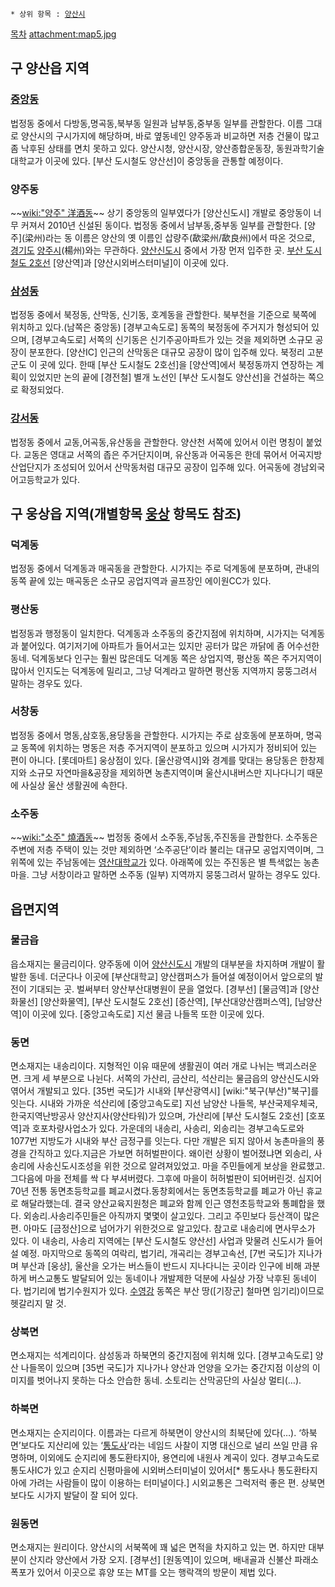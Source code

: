  * 상위 항목 : [[양산시]]
[[목차]]
attachment:map5.jpg
== 구 양산읍 지역 ==
=== '''[[중앙동]]''' ===
법정동 중에서 다방동,명곡동,북부동 일원과 남부동,중부동 일부를 관할한다. 이름 그대로 양산시의 구시가지에 해당하며, 바로 옆동네인 양주동과 비교하면 저층 건물이 많고 좀 낙후된 상태를 면치 못하고 있다. 양산시청, 양산시장, 양산종합운동장, 동원과학기술대학교가 이곳에 있다. [부산 도시철도 양산선]이 중앙동을 관통할 예정이다.
=== '''양주동''' ===
~~[[wiki:"양주" 洋酒]]동~~ 상기 중앙동의 일부였다가 [양산신도시] 개발로 중앙동이 너무 커져서 2010년 신설된 동이다. 법정동 중에서 남부동,중부동 일부를 관할한다. [양주](梁州)라는 동 이름은 양산의 옛 이름인 삽량주(歃梁州/歃良州)에서 따온 것으로, [[경기도]] [[양주시]](楊州)와는 무관하다. [[양산신도시]] 중에서 가장 먼저 입주한 곳. [[부산 도시철도 2호선]] [양산역]과 [양산시외버스터미널]이 이곳에 있다.
=== '''[[삼성동]]''' ===
법정동 중에서 북정동, 산막동, 신기동, 호계동을 관할한다. 북부천을 기준으로 북쪽에 위치하고 있다.(남쪽은 중앙동) [경부고속도로] 동쪽의 북정동에 주거지가 형성되어 있으며, [경부고속도로] 서쪽의 신기동은 신기주공아파트가 있는 것을 제외하면 소규모 공장이 분포한다. [양산IC] 인근의 산막동은 대규모 공장이 많이 입주해 있다. 북정리 고분군도 이 곳에 있다. 한때 [부산 도시철도 2호선]을 [양산역]에서 북정동까지 연장하는 계획이 있었지만 논의 끝에 [경전철] 별개 노선인 [부산 도시철도 양산선]을 건설하는 쪽으로 확정되었다.
=== '''[[강서동]]''' ===
법정동 중에서 교동,어곡동,유산동을 관할한다. 양산천 서쪽에 있어서 이런 명칭이 붙었다. 교동은 영대교 서쪽의 좁은 주거단지이며, 유산동과 어곡동은 한데 묶어서 어곡지방산업단지가 조성되어 있어서 산막동처럼 대규모 공장이 입주해 있다. 어곡동에 경남외국어고등학교가 있다.

== 구 웅상읍 지역(개별항목 [[웅상]] 항목도 참조) ==
=== '''덕계동''' ===
법정동 중에서 덕계동과 매곡동을 관할한다. 시가지는 주로 덕계동에 분포하며, 관내의 동쪽 끝에 있는 매곡동은 소규모 공업지역과 골프장인 에이원CC가 있다.

=== '''평산동''' ===
법정동과 행정동이 일치한다. 덕계동과 소주동의 중간지점에 위치하며, 시가지는 덕계동과 붙어있다. 여기저기에 아파트가 들어서고는 있지만 공터가 많은 까닭에 좀 어수선한 동네. 덕계동보다 인구는 훨씬 많은데도 덕계동 쪽은 상업지역, 평산동 쪽은 주거지역이 많아서 인지도는 덕계동에 밀리고, 그냥 덕계라고 말하면 평산동 지역까지 뭉뚱그려서 말하는 경우도 있다.

=== '''서창동''' ===
법정동 중에서 명동,삼호동,용당동을 관할한다. 시가지는 주로 삼호동에 분포하며, 명곡교 동쪽에 위치하는 명동은 저층 주거지역이 분포하고 있으며 시가지가 정비되어 있는 편이 아니다. [롯데마트] 웅상점이 있다. [울산광역시]와 경계를 맞대는 용당동은 한창제지와 소규모 자연마을&공장을 제외하면 농촌지역이며 울산시내버스만 지나다니기 때문에 사실상 울산 생활권에 속한다.

=== '''소주동''' ===
~~[[wiki:"소주" 燒酒]]동~~ 법정동 중에서 소주동,주남동,주진동을 관할한다. 소주동은 주변에 저층 주택이 있는 것만 제외하면 ‘소주공단’이라 불리는 대규모 공업지역이며, 그 위쪽에 있는 주남동에는 [[영산대학교]]가 있다. 아래쪽에 있는 주진동은 별 특색없는 농촌마을. 그냥 서창이라고 말하면 소주동 (일부) 지역까지 뭉뚱그려서 말하는 경우도 있다.
== 읍면지역 ==
=== '''물금읍''' ===
읍소재지는 물금리이다. 양주동에 이어 [[양산신도시]] 개발의 대부분을 차지하며 개발이 활발한 동네. 더군다나 이곳에 [부산대학교] 양산캠퍼스가 들어설 예정이어서 앞으로의 발전이 기대되는 곳. 벌써부터 양산부산대병원이 문을 열었다. [경부선] [물금역]과 [양산화물선] [양산화물역], [부산 도시철도 2호선] [증산역], [부산대양산캠퍼스역], [남양산역]이 이곳에 있다. [중앙고속도로] 지선 물금 나들목 또한 이곳에 있다.

=== '''동면''' ===
면소재지는 내송리이다. 지형적인 이유 때문에 생활권이 여러 개로 나뉘는 백괴스러운 면. 크게 세 부분으로 나뉜다. 서쪽의 가산리, 금산리, 석산리는 물금읍의 양산신도시와 엮어서 개발되고 있다. [35번 국도]가 시내와 [부산광역시] [wiki:"북구(부산)"북구]를 잇는다. 시내와 가까운 석산리에 [중앙고속도로] 지선 남양산 나들목, 부산국제우체국, 한국지역난방공사 양산지사(양산타워)가 있으며, 가산리에 [부산 도시철도 2호선] [호포역]과 호포차량사업소가 있다. 가운데의 내송리, 사송리, 외송리는 경부고속도로와 1077번 지방도가 시내와 부산 금정구를 잇는다. 다만 개발은 되지 않아서 농촌마을의 풍경을 간직하고 있다.지금은 가보면 허허벌판이다. 왜이런 상황이 벌어졌냐면 외송리, 사송리에 사송신도시조성을 위한 것으로 알려져있었고. 마을 주민들에게 보상을 완료했고. 그다음에 마을 전체를 싹 다 부셔버렸다. 그후에 마을이 허허벌판이 되어버린것. 심지어 70년 전통 동면초등학교를 폐교시켰다.동창회에서는 동면초등학교를 폐교가 아닌 휴교로 해달라했는데. 결국 양산교육지원청은 폐교와 함께 인근 영천초등학교와 통폐합을 했다. 외송리.사송리주민들은 아직까지 몇몇이 살고있다. 그리고 주민보다 등산객이 많은편. 아마도 [금정산]으로 넘어가기 위한것으로 알고있다.  참고로 내송리에 면사무소가 있다. 이 내송리, 사송리 지역에는 [부산 도시철도 양산선] 사업과 맞물려 신도시가 들어설 예정. 마지막으로 동쪽의 여락리, 법기리, 개곡리는 경부고속선, [7번 국도]가 지나가며 부산과 [웅상], 울산을 오가는 버스들이 반드시 지나다니는 곳이라 인구에 비해 과분하게 버스교통도 발달되어 있는 동네이나 개발제한 덕분에 사실상 가장 낙후된 동네이다. 법기리에 법기수원지가 있다. [[수영강]] 동쪽은 부산 땅([기장군] 철마면 임기리)이므로 헷갈리지 말 것.

=== '''상북면''' ===
면소재지는 석계리이다. 삼성동과 하북면의 중간지점에 위치해 있다. [경부고속도로] 양산 나들목이 있으며 [35번 국도]가 지나가나 양산과 언양을 오가는 중간지점 이상의 이미지를 벗어나지 못하는 다소 안습한 동네. 소토리는 산막공단의 사실상 멀티(…).

=== '''하북면''' ===
면소재지는 순지리이다. 이름과는 다르게 하북면이 양산시의 최북단에 있다(…). ‘하북면’보다도 지산리에 있는 ‘[[통도사]]’라는 네임드 사찰이 지명 대신으로 널리 쓰일 만큼 유명하며, 이외에도 순지리에 통도환타지아, 용연리에 내원사 계곡이 있다. 경부고속도로 통도사IC가 있고 순지리 신평마을에 시외버스터미널이 있어서[* 통도사나 통도환타지아에 가려는 사람들이 많이 이용하는 터미널이다.] 시외교통은 그럭저럭 좋은 편. 상북면보다도 시가지 발달이 잘 되어 있다.

=== '''원동면''' ===
면소재지는 원리이다. 양산시의 서북쪽에 꽤 넓은 면적을 차지하고 있는 면. 하지만 대부분이 산지라 양산에서 가장 오지. [경부선] [원동역]이 있으며, 배내골과 신불산 파래소폭포가 있어서 이곳으로 휴양 또는 MT를 오는 행락객의 방문이 제법 있다. 
